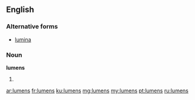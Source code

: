 ==English==

===Alternative forms===
*[[lumina]]

===Noun===
'''lumens'''

# {{plural of|lumen}}

[[ar:lumens]]
[[fr:lumens]]
[[ku:lumens]]
[[mg:lumens]]
[[my:lumens]]
[[pt:lumens]]
[[ru:lumens]]